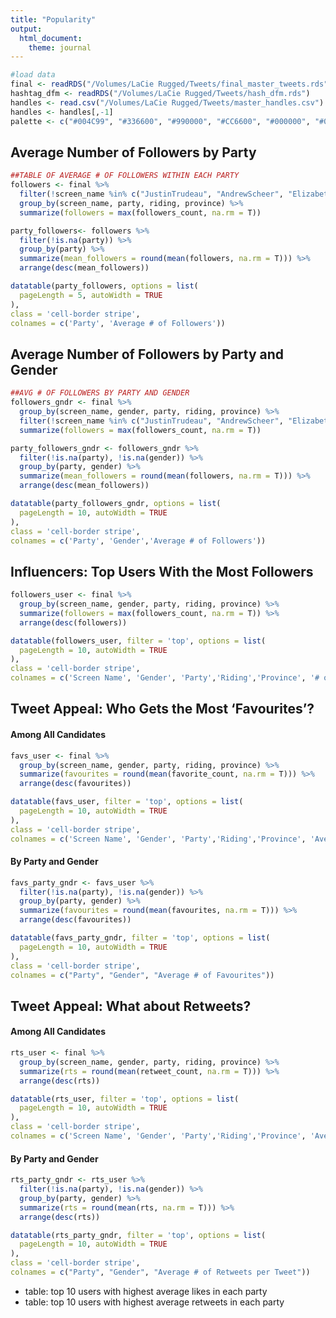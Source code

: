 ```yaml
---
title: "Popularity"
output:
  html_document:
    theme: journal
---
```

```r
#load data
final <- readRDS("/Volumes/LaCie Rugged/Tweets/final_master_tweets.rds")
hashtag_dfm <- readRDS("/Volumes/LaCie Rugged/Tweets/hash_dfm.rds")
handles <- read.csv("/Volumes/LaCie Rugged/Tweets/master_handles.csv")
handles <- handles[,-1]
palette <- c("#004C99", "#336600", "#990000", "#CC6600", "#000000", "#006666", "#000066", "#330066", "#660066", "#660033", "#606060", "#003366", "#666600")
```

## Average Number of Followers by Party
```r
##TABLE OF AVERAGE # OF FOLLOWERS WITHIN EACH PARTY
followers <- final %>%
  filter(!screen_name %in% c("JustinTrudeau", "AndrewScheer", "ElizabethMay", "theJagmeetSingh", "MaximeBernier")) %>%
  group_by(screen_name, party, riding, province) %>%
  summarize(followers = max(followers_count, na.rm = T))

party_followers<- followers %>%
  filter(!is.na(party)) %>%
  group_by(party) %>%
  summarize(mean_followers = round(mean(followers, na.rm = T))) %>%
  arrange(desc(mean_followers))

datatable(party_followers, options = list(
  pageLength = 5, autoWidth = TRUE
),
class = 'cell-border stripe',
colnames = c('Party', 'Average # of Followers'))
```

## Average Number of Followers by Party and Gender
```r
##AVG # OF FOLLOWERS BY PARTY AND GENDER
followers_gndr <- final %>%
  group_by(screen_name, gender, party, riding, province) %>%
  filter(!screen_name %in% c("JustinTrudeau", "AndrewScheer", "ElizabethMay", "theJagmeetSingh", "MaximeBernier")) %>%
  summarize(followers = max(followers_count, na.rm = T))

party_followers_gndr <- followers_gndr %>%
  filter(!is.na(party), !is.na(gender)) %>%
  group_by(party, gender) %>%
  summarize(mean_followers = round(mean(followers, na.rm = T))) %>%
  arrange(desc(mean_followers))

datatable(party_followers_gndr, options = list(
  pageLength = 10, autoWidth = TRUE
),
class = 'cell-border stripe',
colnames = c('Party', 'Gender','Average # of Followers'))
```

## Influencers: Top Users With the Most Followers
```r
followers_user <- final %>%
  group_by(screen_name, gender, party, riding, province) %>%
  summarize(followers = max(followers_count, na.rm = T)) %>%
  arrange(desc(followers))

datatable(followers_user, filter = 'top', options = list(
  pageLength = 10, autoWidth = TRUE
),
class = 'cell-border stripe',
colnames = c('Screen Name', 'Gender', 'Party','Riding','Province', '# of Followers'))
```

## Tweet Appeal: Who Gets the Most 'Favourites'?
#### Among All Candidates
```r
favs_user <- final %>%
  group_by(screen_name, gender, party, riding, province) %>%
  summarize(favourites = round(mean(favorite_count, na.rm = T))) %>%
  arrange(desc(favourites))

datatable(favs_user, filter = 'top', options = list(
  pageLength = 10, autoWidth = TRUE
),
class = 'cell-border stripe',
colnames = c('Screen Name', 'Gender', 'Party','Riding','Province', 'Average # of Favourites'))
```

#### By Party and Gender
```r
favs_party_gndr <- favs_user %>%
  filter(!is.na(party), !is.na(gender)) %>%
  group_by(party, gender) %>%
  summarize(favourites = round(mean(favourites, na.rm = T))) %>%
  arrange(desc(favourites))

datatable(favs_party_gndr, filter = 'top', options = list(
  pageLength = 10, autoWidth = TRUE
),
class = 'cell-border stripe',
colnames = c("Party", "Gender", "Average # of Favourites"))
```

## Tweet Appeal: What about Retweets?
#### Among All Candidates
```r
rts_user <- final %>%
  group_by(screen_name, gender, party, riding, province) %>%
  summarize(rts = round(mean(retweet_count, na.rm = T))) %>%
  arrange(desc(rts))

datatable(rts_user, filter = 'top', options = list(
  pageLength = 10, autoWidth = TRUE
),
class = 'cell-border stripe',
colnames = c('Screen Name', 'Gender', 'Party','Riding','Province', 'Average Number of Retweets per Tweet'))
```

#### By Party and Gender
```r
rts_party_gndr <- rts_user %>%
  filter(!is.na(party), !is.na(gender)) %>%
  group_by(party, gender) %>%
  summarize(rts = round(mean(rts, na.rm = T))) %>%
  arrange(desc(rts))

datatable(rts_party_gndr, filter = 'top', options = list(
  pageLength = 10, autoWidth = TRUE
),
class = 'cell-border stripe',
colnames = c("Party", "Gender", "Average # of Retweets per Tweet"))
```


- table: top 10 users with highest average likes in each party
- table: top 10 users with highest average retweets in each party


